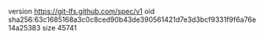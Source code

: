 version https://git-lfs.github.com/spec/v1
oid sha256:63c1685168a3c0c8ced90b43de390561421d7e3d3bcf9331f9f6a76e14a25383
size 45741
